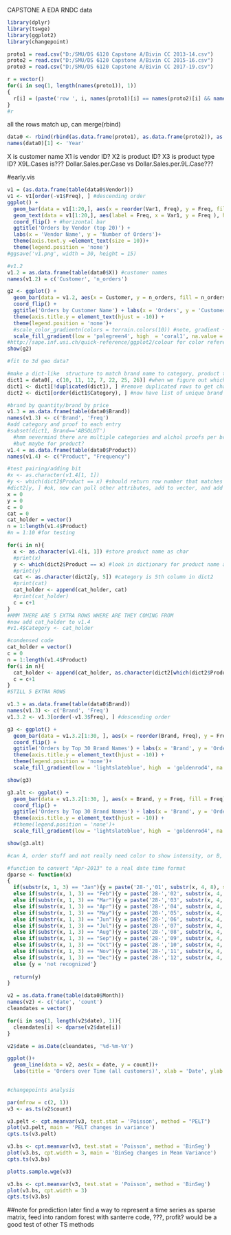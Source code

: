 CAPSTONE A EDA
RNDC data

```r
library(dplyr)
library(tswge)
library(ggplot2)
library(changepoint)
```

```r
proto1 = read.csv("D:/SMU/DS 6120 Capstone A/Bivin CC 2013-14.csv")
proto2 = read.csv("D:/SMU/DS 6120 Capstone A/Bivin CC 2015-16.csv")
proto3 = read.csv("D:/SMU/DS 6120 Capstone A/Bivin CC 2017-19.csv")
```

```r
r = vector()
for(i in seq(1, length(names(proto1)), 1))
{
  r[i] = (paste('row ', i, names(proto1)[i] == names(proto2)[i] && names(proto1)[i]== names(proto3)[i]))
}
#r
```
all the rows match up, can merge(rbind)
```r
data0 <- rbind(rbind(as.data.frame(proto1), as.data.frame(proto2)), as.data.frame(proto3))
names(data0)[1] <- 'Year'

```
X is customer name
X1 is vendor ID?
X2 is product ID?
X3 is product type ID?
X9L.Cases is??? 
Dollar.Sales.per.Case vs Dollar.Sales.per.9L.Case??? 


#early.vis
```r
v1 = (as.data.frame(table(data0$Vendor)))
v1 <- v1[order(-v1$Freq), ] #descending order
ggplot() +
  geom_bar(data = v1[1:20,], aes(x = reorder(Var1, Freq), y = Freq, fill = Var1), stat = 'identity', width = .8) +
  geom_text(data = v1[1:20,], aes(label = Freq, x = Var1, y = Freq ), hjust = -.1, size = 3.5)+
  coord_flip() + #horizontal bar
  ggtitle('Orders by Vendor (top 20)') +
  labs(x = 'Vendor Name', y = 'Number of Orders')+
  theme(axis.text.y =element_text(size = 10))+
  theme(legend.position = 'none')
#ggsave('v1.png', width = 30, height = 15)
```

```r
#v1.2
v1.2 = as.data.frame(table(data0$X)) #customer names
names(v1.2) = c('Customer', 'n_orders')

g2 <- ggplot() +
  geom_bar(data = v1.2, aes(x = Customer, y = n_orders, fill = n_orders), stat = 'identity')+
  coord_flip() +
  ggtitle('Orders by Customer Name') + labs(x = 'Orders', y = 'Customer Name') +
  theme(axis.title.y = element_text(hjust = -10)) +
  theme(legend.position = 'none')+
  #scale_color_gradientn(colors = terrain.colors(10)) #note, gradient + n is needed for brewer specification, not a typo! #this specific option, when paired with aes(fill and color specified, only seems to change the border of the bar)
  scale_fill_gradient(low = 'palegreen4', high  = 'coral1', na.value = NA)
#http://sape.inf.usi.ch/quick-reference/ggplot2/colour for color references
show(g2)

#fit to 3d geo data? 
```
```r
#make a dict-like  structure to match brand name to category, product type, proof
dict1 = data0[, c(10, 11, 12, 7, 22, 25, 26)] #when we figure out which one is $/case, add that here too
dict1 <- dict1[!duplicated(dict1), ] #remove duplicated rows to get chart thing
dict2 <- dict1[order(dict1$Category), ] #now have list of unique brand that corresponds to category and alch proof
```

```r
#brand by quantity/brand by price
v1.3 = as.data.frame(table(data0$Brand))
names(v1.3) <- c('Brand', 'Freq')
#add category and proof to each entry
#subset(dict1, Brand=='ABSOLUT')
  #hmm nevermind there are multiple categories and alchol proofs per brand, wont' work to subset match and   augment base brand/freq table
  #but maybe for product? 
v1.4 = as.data.frame(table(data0$Product))
names(v1.4) <- c("Product", "Frequency")
```

```r
#test pairing/adding bit
#x <- as.character(v1.4[1, 1])
#y <- which(dict2$Product == x) #should return row number that matches the product name
#dict2[y, ] #ok, now can pull other attributes, add to vector, and add to dataframe next to product and frequency. let's do category first
x = 0
y = 0
c = 0
cat = 0
cat_holder = vector()
n = 1:length(v1.4$Product)
#n = 1:10 #for testing

for(i in n){
  x <- as.character(v1.4[i, 1]) #store product name as char
  #print(x)
  y <- which(dict2$Product == x) #look in dictionary for product name and return row number
  #print(y)
  cat <- as.character(dict2[y, 5]) #category is 5th column in dict2
  #print(cat)
  cat_holder <- append(cat_holder, cat)
  #print(cat_holder)
  c = c+1
}
#HMM THERE ARE 5 EXTRA ROWS WHERE ARE THEY COMING FROM
#now add cat_holder to v1.4
#v1.4$Category <- cat_holder
```

```r
#condensed code
cat_holder = vector()
c = 0
n = 1:length(v1.4$Product)
for(i in n){
  cat_holder <- append(cat_holder, as.character(dict2[which(dict2$Product == as.character(v1.4[i, 1])), 5]))
  c = c+1
}
#STILL 5 EXTRA ROWS
```


```r
v1.3 = as.data.frame(table(data0$Brand))
names(v1.3) <- c('Brand', 'Freq')
v1.3.2 <- v1.3[order(-v1.3$Freq), ] #descending order

g3 <- ggplot() +
  geom_bar(data = v1.3.2[1:30, ], aes(x = reorder(Brand, Freq), y = Freq, fill = Freq), stat = 'identity')+
  coord_flip() +
  ggtitle('Orders by Top 30 Brand Names') + labs(x = 'Brand', y = 'Order Quantity') +
  theme(axis.title.y = element_text(hjust = -10)) +
  theme(legend.position = 'none')+
  scale_fill_gradient(low = 'lightslateblue', high  = 'goldenrod4', na.value = NA)

show(g3)

g3.alt <- ggplot() +
  geom_bar(data = v1.3.2[1:30, ], aes(x = Brand, y = Freq, fill = Freq), stat = 'identity')+
  coord_flip() +
  ggtitle('Orders by Top 30 Brand Names') + labs(x = 'Brand', y = 'Order Quantity') +
  theme(axis.title.y = element_text(hjust = -10)) +
  #theme(legend.position = 'none')+
  scale_fill_gradient(low = 'lightslateblue', high  = 'goldenrod4', na.value = NA)

show(g3.alt)

#can A, order stuff and not really need color to show intensity, or B, leave unordered for top20 and make use of color scaling, but look a litte messier

```


```r
#function to convert "Apr-2013" to a real date time format
dparse <- function(x)
{
  if(substr(x, 1, 3) == "Jan"){y = paste('28-','01', substr(x, 4, 8), sep = '')}
  else if(substr(x, 1, 3) == "Feb"){y = paste('28-','02', substr(x, 4, 8), sep = '')}
  else if(substr(x, 1, 3) == "Mar"){y = paste('28-','03', substr(x, 4, 8), sep = '')}
  else if(substr(x, 1, 3) == "Apr"){y = paste('28-','04', substr(x, 4, 8), sep = '')}
  else if(substr(x, 1, 3) == "May"){y = paste('28-','05', substr(x, 4, 8), sep = '')}
  else if(substr(x, 1, 3) == "Jun"){y = paste('28-','06', substr(x, 4, 8), sep = '')}
  else if(substr(x, 1, 3) == "Jul"){y = paste('28-','07', substr(x, 4, 8), sep = '')}
  else if(substr(x, 1, 3) == "Aug"){y = paste('28-','08', substr(x, 4, 8), sep = '')}
  else if(substr(x, 1, 3) == "Sep"){y = paste('28-','09', substr(x, 4, 8), sep = '')}
  else if(substr(x, 1, 3) == "Oct"){y = paste('28-','10', substr(x, 4, 8), sep = '')}
  else if(substr(x, 1, 3) == "Nov"){y = paste('28-','11', substr(x, 4, 8), sep = '')}
  else if(substr(x, 1, 3) == "Dec"){y = paste('28-','12', substr(x, 4, 8), sep = '')}
  else {y = 'not recognized'}
  
  return(y)
}


```

```r
v2 = as.data.frame(table(data0$Month))
names(v2) <- c('date', 'count')
cleandates = vector()

for(i in seq(1, length(v2$date), 1)){
  cleandates[i] <- dparse(v2$date[i])
}

v2$date = as.Date(cleandates, '%d-%m-%Y')

ggplot()+
  geom_line(data = v2, aes(x = date, y = count))+
  labs(title = 'Orders over Time (all customers)', xlab = 'Date', ylab = 'Orders')
  
```

```r
#changepoints analysis

par(mfrow = c(2, 1))
v3 <- as.ts(v2$count)

v3.pelt <- cpt.meanvar(v3, test.stat = 'Poisson', method = "PELT")
plot(v3.pelt, main = 'PELT changes in variance')
cpts.ts(v3.pelt)

v3.bs <- cpt.meanvar(v3, test.stat = 'Poisson', method = 'BinSeg')
plot(v3.bs, cpt.width = 3, main = 'BinSeg changes in Mean Variance')
cpts.ts(v3.bs)

plotts.sample.wge(v3)
```

```r
v3.bs <- cpt.meanvar(v3, test.stat = 'Poisson', method = 'BinSeg')
plot(v3.bs, cpt.width = 3)
cpts.ts(v3.bs)
```

##note for prediction later 
find a way to represent a time series as sparse matrix, feed into random forest with santerre code, ???, profit? would be a good test of other TS methods

















